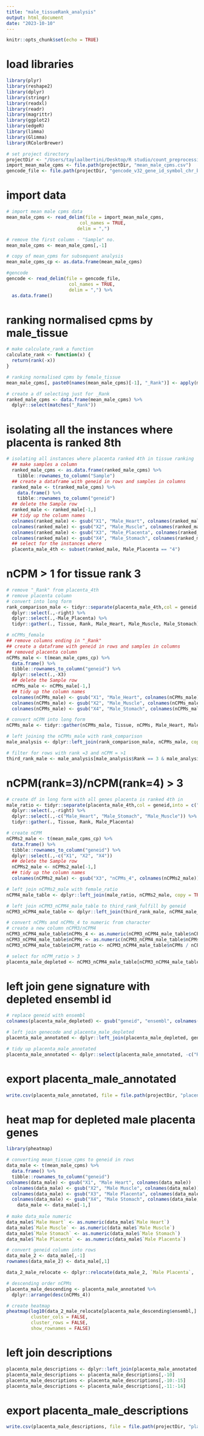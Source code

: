 ```yaml
---
title: "male_tissueRank_analysis"
output: html_document
date: "2023-10-10"
---
```


```r
knitr::opts_chunk$set(echo = TRUE)
```

# load libraries
```r
library(plyr)
library(reshape2)
library(dplyr)
library(stringr)
library(readxl)
library(readr)
library(magrittr)
library(ggplot2)
library(edgeR)
library(limma)
library(Glimma)
library(RColorBrewer)

# set project directory
projectDir <- "/Users/taylaalbertini/Desktop/R studio/count_preprocessing/rawData/combinedRaw"
import_mean_male_cpms <- file.path(projectDir, "mean_male_cpms.csv")
gencode_file <- file.path(projectDir, "gencode_v32_gene_id_symbol_chr_biotype.csv")
```

# import data
```r
# import mean male cpms data
mean_male_cpms <- read_delim(file = import_mean_male_cpms,
                           col_names = TRUE, 
                          delim = ",") 

# remove the first column - "Sample" no. 
mean_male_cpms <- mean_male_cpms[,-1]

# copy of mean_cpms for subsequent analysis
mean_male_cpms_cp <- as.data.frame(mean_male_cpms)

#gencode
gencode <- read_delim(file = gencode_file,
                       col_names = TRUE,
                       delim = ",") %>%
  as.data.frame()
```

# ranking normalised cpms by male_tissue
```r
# make calculate_rank a function 
calculate_rank <- function(x) {
  return(rank(-x))
}

# ranking normalised cpms by female_tissue
mean_male_cpms[, paste0(names(mean_male_cpms)[-1], "_Rank")] <- apply(mean_male_cpms [, -1, drop = FALSE], 2, calculate_rank) 

# create a df selecting just for _Rank  
ranked_male_cpms <- data.frame(mean_male_cpms) %>%
  dplyr::select(matches("_Rank"))
```

# isolating all the instances where placenta is ranked 8th
```r
# isolating all instances where placenta ranked 4th in tissue ranking
  ## make samples a column
  ranked_male_cpms <- as.data.frame(ranked_male_cpms) %>%
    tibble::rownames_to_column("Sample")
  ## create a dataframe with geneid in rows and samples in columns
  ranked_male <- t(ranked_male_cpms) %>%
    data.frame() %>%
    tibble::rownames_to_column("geneid")
  ## delete the Sample row
  ranked_male <- ranked_male[-1,]
  ## tidy up the column names
  colnames(ranked_male) <- gsub("X1", "Male_Heart", colnames(ranked_male))
  colnames(ranked_male) <- gsub("X2", "Male_Muscle", colnames(ranked_male))
  colnames(ranked_male) <- gsub("X3", "Male_Placenta", colnames(ranked_male))
  colnames(ranked_male) <- gsub("X4", "Male_Stomach", colnames(ranked_male))
  ## select for the instances where 
  placenta_male_4th <- subset(ranked_male, Male_Placenta == "4")
```

# nCPM > 1 for tissue rank 3
```r
# remove "_Rank" from placenta_4th 
# remove placenta column
# convert into long form
rank_comparison_male <- tidyr::separate(placenta_male_4th,col = geneid,into = c("geneid","right")) %>%
  dplyr::select(.,-right) %>%
  dplyr::select(.,-Male_Placenta) %>%
  tidyr::gather(., Tissue, Rank, Male_Heart, Male_Muscle, Male_Stomach)

# nCPMs_female
## remove columns ending in "_Rank"
## create a dataframe with geneid in rows and samples in columns
## removed placenta column
nCPMs_male <- t(mean_male_cpms_cp) %>%
  data.frame() %>%
  tibble::rownames_to_column("geneid") %>%
  dplyr::select(.,-X3)
  ## delete the Sample row
  nCPMs_male <- nCPMs_male[-1,]
  ## tidy up the column names
  colnames(nCPMs_male) <- gsub("X1", "Male_Heart", colnames(nCPMs_male)) 
  colnames(nCPMs_male) <- gsub("X2", "Male_Muscle", colnames(nCPMs_male)) 
  colnames(nCPMs_male) <- gsub("X4", "Male_Stomach", colnames(nCPMs_male)) 

# convert nCPM into long form 
nCPMs_male <- tidyr::gather(nCPMs_male, Tissue, nCPMs, Male_Heart, Male_Muscle, Male_Stomach)  

# left joining the nCPMs_male with rank_comparison
male_analysis <- dplyr::left_join(rank_comparison_male, nCPMs_male, copy = TRUE, by = join_by(geneid, Tissue))

# filter for rows with rank =3 and nCPM = >1
third_rank_male <- male_analysis[male_analysis$Rank == 3 & male_analysis$nCPMs > 1,]
```

# nCPM(rank=3)/nCPM(rank=4) > 3
```r
# create df in long form with all genes placenta is ranked 4th in
male_ratio <- tidyr::separate(placenta_male_4th,col = geneid,into = c("geneid","right")) %>%
  dplyr::select(.,-right) %>%
  dplyr::select(.,-c("Male_Heart", "Male_Stomach", "Male_Muscle")) %>%
  tidyr::gather(., Tissue, Rank, Male_Placenta)

# create nCPM 
nCPMs2_male <- t(mean_male_cpms_cp) %>%
  data.frame() %>%
  tibble::rownames_to_column("geneid") %>%
  dplyr::select(.,-c("X1", "X2", "X4"))
  ## delete the Sample row
  nCPMs2_male <- nCPMs2_male[-1,]
  ## tidy up the column names
  colnames(nCPMs2_male) <- gsub("X3", "nCPMs_4", colnames(nCPMs2_male)) 

# left join nCPMs2_male with female_ratio
nCPM4_male_table <- dplyr::left_join(male_ratio, nCPMs2_male, copy = TRUE, by = join_by(geneid))

# left join nCPM3_nCPM4_male_table to third_rank_fulfill by geneid
nCPM3_nCPM4_male_table <- dplyr::left_join(third_rank_male, nCPM4_male_table, copy = TRUE, by = join_by(geneid))

# convert nCPMs and nCPMs_4 to numeric from character
# create a new column nCPM3/nCPM4
nCPM3_nCPM4_male_table$nCPMs_4 <- as.numeric(nCPM3_nCPM4_male_table$nCPMs_4)
nCPM3_nCPM4_male_table$nCPMs <- as.numeric(nCPM3_nCPM4_male_table$nCPMs)
nCPM3_nCPM4_male_table$nCPM_ratio <- nCPM3_nCPM4_male_table$nCPMs / nCPM3_nCPM4_male_table$nCPMs_4

# select for nCPM_ratio > 3
placenta_male_depleted <- nCPM3_nCPM4_male_table[nCPM3_nCPM4_male_table$nCPM_ratio >3,]
```

# left join gene signature with depleted ensembl id
```r
# replace geneid with ensembl
colnames(placenta_male_depleted) <- gsub("geneid", "ensembl", colnames(placenta_male_depleted)) 

# left join genecode and placenta_male_depleted
placenta_male_annotated <- dplyr::left_join(placenta_male_depleted, gencode, by = join_by(ensembl))

# tidy up placenta_male_annotated
placenta_male_annotated <- dplyr::select(placenta_male_annotated, -c("Rank.x", "Rank.y"))
```

# export placenta_male_annotated 
```r
write.csv(placenta_male_annotated, file = file.path(projectDir, "placenta_male_annotated.csv"))
```

# heat map for depleted male placenta genes
```r
library(pheatmap)

# converting mean_tissue_cpms to geneid in rows 
data_male <- t(mean_male_cpms) %>%
  data.frame() %>%
  tibble::rownames_to_column("geneid")
colnames(data_male) <- gsub("X1", "Male Heart", colnames(data_male)) 
  colnames(data_male) <- gsub("X2", "Male Muscle", colnames(data_male)) 
  colnames(data_male) <- gsub("X3", "Male Placenta", colnames(data_male)) 
  colnames(data_male) <- gsub("X4", "Male Stomach", colnames(data_male)) 
    data_male <- data_male[-1,]
    
# make data_male numeric
data_male$`Male Heart` <- as.numeric(data_male$`Male Heart`)
data_male$`Male Muscle` <- as.numeric(data_male$`Male Muscle`)
data_male$`Male Stomach` <- as.numeric(data_male$`Male Stomach`)
data_male$`Male Placenta` <- as.numeric(data_male$`Male Placenta`)

# convert geneid column into rows
data_male_2 <- data_male[,-1]
rownames(data_male_2) <- data_male[,1]

data_2_male_relocate <- dplyr::relocate(data_male_2, `Male Placenta`, .after = `Male Stomach`)

# descending order nCPMs
placenta_male_descending <- placenta_male_annotated %>%
  dplyr::arrange(desc(nCPMs_4)) 

# create heatmap 
pheatmap(log10(data_2_male_relocate[placenta_male_descending$ensembl,] + 0.001),
         cluster_cols = FALSE,
         cluster_rows = FALSE,
         show_rownames = FALSE)
```
# left join descriptions
```r
placenta_male_descriptions <- dplyr::left_join(placenta_male_annotated, genes_info, by = join_by(ensembl))
placenta_male_descriptions <- placenta_male_descriptions[,-10]
placenta_male_descriptions <- placenta_male_descriptions[,-10:-15]
placenta_male_descriptions <- placenta_male_descriptions[,-11:-14]
```

# export placenta_male_descriptions
```r
write.csv(placenta_male_descriptions, file = file.path(projectDir, "placenta_male_descriptions.csv"))
```
